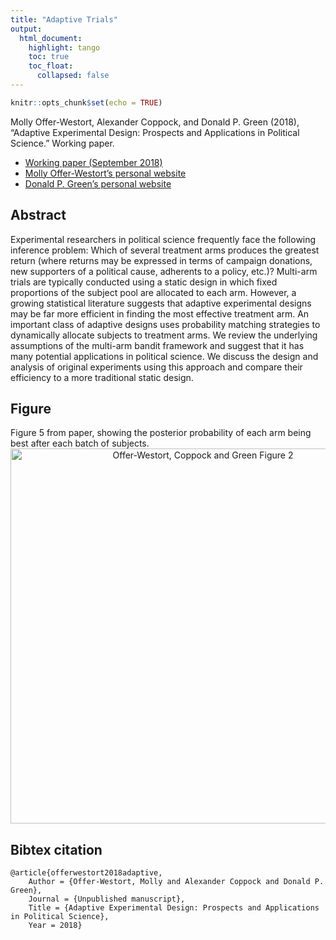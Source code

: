 ```yaml
---
title: "Adaptive Trials"
output: 
  html_document:
    highlight: tango
    toc: true
    toc_float:
      collapsed: false
---
```


```r
knitr::opts_chunk$set(echo = TRUE)
```

Molly Offer-Westort, Alexander Coppock, and Donald P. Green (2018), "Adaptive Experimental Design: Prospects and Applications in Political Science." Working paper.

- [Working paper (September 2018)](papers/OCG_adaptive.pdf)
- [Molly Offer-Westort's personal website](https://mollyow.github.io/)
- [Donald P. Green's personal website](https://sites.google.com/site/donaldpgreen/)

## Abstract

Experimental researchers in political science frequently face the following inference problem: Which of several treatment arms produces the greatest return (where returns may be expressed in terms of campaign donations, new supporters of a political cause, adherents to a policy, etc.)? Multi-arm trials are typically conducted using a static design in which fixed proportions of the subject pool are allocated to each arm. However, a growing statistical literature suggests that adaptive experimental designs may be far more efficient in finding the most effective treatment arm. An important class of adaptive designs uses probability matching strategies to dynamically allocate subjects to treatment arms. We review the underlying assumptions of the multi-arm bandit framework and suggest that it has many potential applications in political science. We discuss the design and analysis of original experiments using this approach and compare their efficiency to a more traditional static design.

## Figure

Figure 5 from paper, showing the posterior probability of each arm being best after each batch of subjects.
<center><img src="images/over_time.png" alt="Offer-Westort, Coppock and Green Figure 2" width="600"></center>

## Bibtex citation

```
@article{offerwestort2018adaptive,
	Author = {Offer-Westort, Molly and Alexander Coppock and Donald P. Green},
	Journal = {Unpublished manuscript},
	Title = {Adaptive Experimental Design: Prospects and Applications in Political Science},
	Year = 2018}
```
